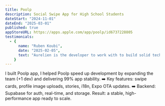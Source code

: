 ```yaml
---
title: Poolp
description: Social Swipe App for High School Students
dateStart: "2024-11-01"
dateEnd: "2025-03-01"
published: true
appStoreURL: https://apps.apple.com/app/poolp/id6737228805
testimonials:
  - {
      name: "Ruben Koubi",
      date: "2025-02-05",
      text: "Aurelien is the developer to work with to build solid technical foundations for a project. His seniority and design approach are of great value.",
    }
---
```


I built Poolp app, I helped Poolp speed up development by expanding the team (+1 dev) and delivering 99% app stability.
➡️ Key features: swipe cards, profile image uploads, stories, i18n, Expo OTA updates.
➡️ Backend: Supabase for auth, real-time, and storage.
Result: a stable, high-performance app ready to scale.
